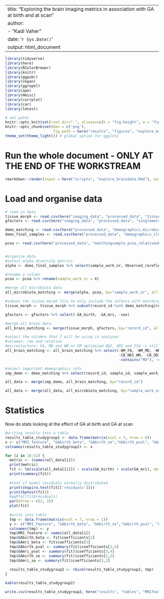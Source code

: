 
---
title: "Exploring the brain imaging metrics in association with GA at birth and at scan"
author: 
  - "Kadi Vaher"
date: '`r Sys.Date()`'
output: html_document
---

```r

library(tidyverse) 
library(here) 
library(RColorBrewer)
library(knitr)
library(ggpubr)
library(vegan)
library(ggrepel)
library(ape)
library(Hmisc)
library(corrplot)
library(car)
library(lmtest)

# set paths
knitr::opts_knit$set(root.dir=".", aliases=c(h = "fig.height", w = "fig.width", ow = "out.width"))
knitr::opts_chunk$set(dev = c('png'), 
                      fig.path = here("results", "figures", "explore_braindata", ""), dpi = 300)
theme_set(theme_light()) # global option for ggplot2

```

# Run the whole document - ONLY AT THE END OF THE WORKSTREAM

```r
rmarkdown::render(input = here("scripts", "explore_braindata.Rmd"), output_dir = here("results", "reports"))
```

# Load and organise data

```r

# read in data
tissue_morph <- read.csv(here("imaging_data", "processed_data", "tissues_cortex_morphology_diffusion_TEBC_17102022.csv"))
gfactors <- read.csv(here("imaging_data", "processed_data", "singlemetric_gfactors_matchingsample.csv"))

demo_matching <- read.csv(here("processed_data", "demographics_microbiome_mri_79_10102022.csv"))
demo_final_samples <- read.csv(here("processed_data", "demographics_clusterinfo_finalsamples_04102022.csv"))

pcoa <- read.csv(here("processed_data", "matchingsample_pcoa_relativeabundances.csv"))


#organise data
#select alpha diversity metrics
alpha <- demo_final_samples %>% select(sample_work_nr, Observed_rarefied, Shannon_rarefied)

#rename a column
pcoa <- pcoa %>% rename(sample_work_nr = X)

#merge all microbiota data
all_microbiota_matching <- merge(alpha, pcoa, by="sample_work_nr", all.y=T)

#subset the tissue morph file to only include the infants with matching microbiota
tissue_morph <- tissue_morph %>% subset(record_id %in% demo_matching$record_id)

gfactors <- gfactors %>% select(-GA_birth, -GA_mri, -sex)

#merge all brain data
all_brain_matching <- merge(tissue_morph, gfactors, by="record_id", all=T)

#select the columns that I will be using in analyses
#volumes: raw and relative
#microstucture: FA, MD and WM or GM optimised NDI, ODI and ISO -> still want to keep NDI and ODI as more specific measures of microstructure; I think especially important for the cortex to reflect cellular density and neurite geometrical complexity
all_brain_matching <- all_brain_matching %>% select(-WM_FA, -WM_MD, -WM_L1, -WM_RD, -WM_NDI_WM, -WM_ODI_WM, -WM_ISO_WM,
                                                    -CB_NDI_WM, -CB_ODI_WM, -CB_ISO_WM, -gAD,
                                                    -contains("MD"), -contains("L1"))

#select important demographics info
imp_demo <- demo_matching %>% select(record_id, sample_id, sample_work_nr, Time_point, Visit_number, GA_birth, extremely_preterm, postnatal_age_at_sample_d, PMA_sample_w, sex, GA_mri, birthweight_z_score, sepsis_binary, nec_binary, Vaginal_delivery, AB_after72h, BM_75)

all_data <- merge(imp_demo, all_brain_matching, by="record_id")

all_data <- merge(all_data, all_microbiota_matching, by="sample_work_nr")


```

# Statistics
Now do stats looking at the effect of GA at birth and GA at scan

```r

#writing results into a table
results_table_studygroup2 <- data.frame(matrix(ncol = 7, nrow = 0))
x <- c("MRI_feature", "GAbirth_beta", "GAbirth_se","GAbirth_pval", "GAmri_beta", "GAmri_se","GAmri_pval")
colnames(results_table_studygroup2) <- x

for (i in 18:52) {
  metric <- (names(all_data[i]))
  print(metric)
  fit <- lm(scale(all_data[[i]]) ~ scale(GA_birth) + scale(GA_mri), data = all_data)
  print(summary(fit))
  
  #test if model residuals normally distributed
  print(shapiro.test(fit[['residuals']]))
  print(bptest(fit))
  #qqPlot(fit$residuals)
  par(mfrow = c(2, 2))
  plot(fit)
  
  #write into table
  tmp <- data.frame(matrix(ncol = 7, nrow = 1))
  y <- c("MRI_feature", "GAbirth_beta", "GAbirth_se","GAbirth_pval", "GAmri_beta", "GAmri_se","GAmri_pval")
  colnames(tmp) <- y
  tmp$MRI_feature <- names(all_data[i])
  tmp$GAbirth_beta <- fit$coefficients[2]
  tmp$GAmri_beta <- fit$coefficients[3]
  tmp$GAbirth_pval <- summary(fit)$coefficients[2,4]
  tmp$GAmri_pval <- summary(fit)$coefficients[3,4]
  tmp$GAbirth_se <- summary(fit)$coefficients[2,2]
  tmp$GAmri_se <- summary(fit)$coefficients[3,2]
  
  results_table_studygroup2 <- rbind(results_table_studygroup2, tmp)
}

kable(results_table_studygroup2)

write.csv(results_table_studygroup2, here("results", "tables", "MRIfeatures_GAbirth_GAscan_microbiotastudygroup.csv"), row.names=F)

```